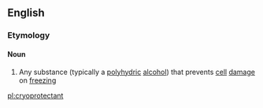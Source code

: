 ==English==
{{wikipedia}}
===Etymology===
{{prefix|cryo|protectant}}

====Noun====
{{en-noun}}

# {{context|biology|lang=en}} Any substance (typically a [[polyhydric]] [[alcohol]]) that prevents [[cell]] [[damage]] on [[freezing]]

[[pl:cryoprotectant]]